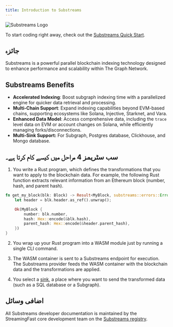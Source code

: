```yaml
---
title: Introduction to Substreams
---
```


![Substreams Logo](/img/substreams-logo.png)

To start coding right away, check out the [Substreams Quick Start](/substreams/getting-started-substreams/).

## جائزہ

Substreams is a powerful parallel blockchain indexing technology designed to enhance performance and scalability within The Graph Network.

## Substreams Benefits

- **Accelerated Indexing**: Boost subgraph indexing time with a parallelized engine for quicker data retrieval and processing.
- **Multi-Chain Support**: Expand indexing capabilities beyond EVM-based chains, supporting ecosystems like Solana, Injective, Starknet, and Vara.
- **Enhanced Data Model**: Access comprehensive data, including the `trace` level data on EVM or account changes on Solana, while efficiently managing forks/disconnections.
- **Multi-Sink Support:** For Subgraph, Postgres database, Clickhouse, and Mongo database.

## سب سٹریمز 4 مراحل میں کیسے کام کرتا ہے۔

1. You write a Rust program, which defines the transformations that you want to apply to the blockchain data. For example, the following Rust function extracts relevant information from an Ethereum block (number, hash, and parent hash).

```rust
fn get_my_block(blk: Block) -> Result<MyBlock, substreams::errors::Error> {
    let header = blk.header.as_ref().unwrap();

    Ok(MyBlock {
        number: blk.number,
        hash: Hex::encode(&blk.hash),
        parent_hash: Hex::encode(&header.parent_hash),
    })
}
```

2. You wrap up your Rust program into a WASM module just by running a single CLI command.

3. The WASM container is sent to a Substreams endpoint for execution. The Substreams provider feeds the WASM container with the blockchain data and the transformations are applied.

4. You select a [sink](https://docs.substreams.dev/how-to-guides/sinks), a place where you want to send the transformed data (such as a SQL database or a Subgraph).

## اضافی وسائل

All Substreams developer documentation is maintained by the StreamingFast core development team on the [Substreams registry](https://docs.substreams.dev).

